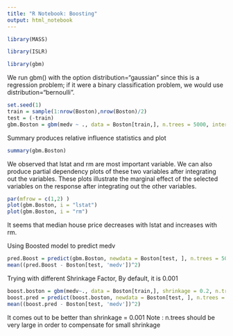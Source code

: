 ```yaml
---
title: "R Notebook: Boosting"
output: html_notebook
---
```



```r
library(MASS)

library(ISLR)

library(gbm)
```
We run gbm() with the option distribution="gaussian" since this is a regression problem; if it were a binary classification problem, we would use distribution="bernoulli".

```r
set.seed(1)
train = sample(1:nrow(Boston),nrow(Boston)/2)
test = (-train)
gbm.Boston = gbm(medv ~ ., data = Boston[train,], n.trees = 5000, interaction.depth = 4, distribution = "gaussian")
```

Summary produces relative influence statistics and plot
```r
summary(gbm.Boston)
```

We observed that lstat and rm are most important variable. We can also produce partial dependency plots of these two variables after integrating out the variables. These plots
illustrate the marginal effect of the selected variables on the response after integrating out the other variables.

```r
par(mfrow = c(1,2) )
plot(gbm.Boston, i = "lstat")
plot(gbm.Boston, i = "rm")
```

It seems that median house price decreases with lstat and increases with rm.

Using Boosted model to predict medv
```r
pred.Boost = predict(gbm.Boston, newdata = Boston[test, ], n.trees = 5000)
mean((pred.Boost - Boston[test, 'medv'])^2)
```


Trying with different Shrinkage Factor, By default, it is 0.001
```r
boost.boston = gbm(medv~., data = Boston[train,], shrinkage = 0.2, n.trees = 5000, interaction.depth = 4, distribution = "gaussian", verbose = F)
boost.pred = predict(boost.boston, newdata = Boston[test, ], n.trees = 5000)
mean((boost.pred - Boston[test, 'medv'])^2)
```

It comes out to be better than shrinkage = 0.001
Note : n.trees should be very large in order to compensate for small shrinkage
